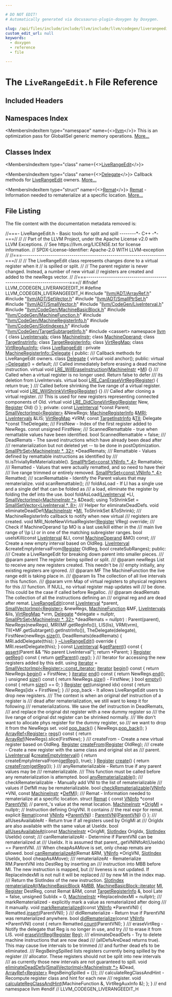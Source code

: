 ```yaml
---

# DO NOT EDIT!
# Automatically generated via docusaurus-plugin-doxygen by Doxygen.

slug: /api/files/include/include/llvm/include/llvm/codegen/liverangeedit-h
custom_edit_url: null
keywords:
  - doxygen
  - reference
  - file

---
```





# The `LiveRangeEdit.h` File Reference

<DoxygenPage pluginConfig={pluginConfig}>



## Included Headers

<IncludesList>
<IncludesListItem
  filePath="llvm/ADT/ArrayRef.h"
  permalink="/docs/api/files/include/include/llvm/include/llvm/adt/arrayref-h"
  isLocal="true" />
<IncludesListItem
  filePath="llvm/ADT/SetVector.h"
  permalink="/docs/api/files/include/include/llvm/include/llvm/adt/setvector-h"
  isLocal="true" />
<IncludesListItem
  filePath="llvm/ADT/SmallPtrSet.h"
  permalink="/docs/api/files/include/include/llvm/include/llvm/adt/smallptrset-h"
  isLocal="true" />
<IncludesListItem
  filePath="llvm/ADT/SmallVector.h"
  permalink="/docs/api/files/include/include/llvm/include/llvm/adt/smallvector-h"
  isLocal="true" />
<IncludesListItem
  filePath="llvm/CodeGen/LiveInterval.h"
  permalink="/docs/api/files/include/include/llvm/include/llvm/codegen/liveinterval-h"
  isLocal="true" />
<IncludesListItem
  filePath="llvm/CodeGen/MachineBasicBlock.h"
  permalink="/docs/api/files/include/include/llvm/include/llvm/codegen/machinebasicblock-h"
  isLocal="true" />
<IncludesListItem
  filePath="llvm/CodeGen/MachineFunction.h"
  permalink="/docs/api/files/include/include/llvm/include/llvm/codegen/machinefunction-h"
  isLocal="true" />
<IncludesListItem
  filePath="llvm/CodeGen/MachineRegisterInfo.h"
  permalink="/docs/api/files/include/include/llvm/include/llvm/codegen/machineregisterinfo-h"
  isLocal="true" />
<IncludesListItem
  filePath="llvm/CodeGen/SlotIndexes.h"
  permalink="/docs/api/files/include/include/llvm/include/llvm/codegen/slotindexes-h"
  isLocal="true" />
<IncludesListItem
  filePath="llvm/CodeGen/TargetSubtargetInfo.h"
  permalink="/docs/api/files/include/include/llvm/include/llvm/codegen/targetsubtargetinfo-h"
  isLocal="true" />
<IncludesListItem
  filePath="cassert"
  permalink=""
  isLocal="false" />
</IncludesList>

## Namespaces Index

<MembersIndex>

<MembersIndexItem
  type="namespace"
  name={<><a href="/docs/api/namespaces/llvm">llvm</a></>}>
This is an optimization pass for GlobalISel generic memory operations. <a href="/docs/api/namespaces/llvm/#details">More...</a>
</MembersIndexItem>

</MembersIndex>

## Classes Index

<MembersIndex>

<MembersIndexItem
  type="class"
  name={<><a href="/docs/api/classes/llvm/liverangeedit">LiveRangeEdit</a></>}>
</MembersIndexItem>

<MembersIndexItem
  type="class"
  name={<><a href="/docs/api/classes/llvm/liverangeedit/delegate">Delegate</a></>}>
Callback methods for <a href="/docs/api/classes/llvm/liverangeedit">LiveRangeEdit</a> owners. <a href="/docs/api/classes/llvm/liverangeedit/delegate/#details">More...</a>
</MembersIndexItem>

<MembersIndexItem
  type="struct"
  name={<><a href="/docs/api/structs/llvm/liverangeedit/remat">Remat</a></>}>
<a href="/docs/api/structs/llvm/liverangeedit/remat">Remat</a> - Information needed to rematerialize at a specific location. <a href="/docs/api/structs/llvm/liverangeedit/remat/#details">More...</a>
</MembersIndexItem>

</MembersIndex>


## File Listing

The file content with the documentation metadata removed is:

<ProgramListing>

<Link id="l00001" /><CodeLine lineNumber="1"><span class="doxyHighlightComment">//===- LiveRangeEdit.h - Basic tools for split and spill --------&#42;- C++ -&#42;-===//</span></CodeLine>
<Link id="l00002" /><CodeLine lineNumber="2"><span class="doxyHighlightComment">//</span></CodeLine>
<Link id="l00003" /><CodeLine lineNumber="3"><span class="doxyHighlightComment">// Part of the LLVM Project, under the Apache License v2.0 with LLVM Exceptions.</span></CodeLine>
<Link id="l00004" /><CodeLine lineNumber="4"><span class="doxyHighlightComment">// See https://llvm.org/LICENSE.txt for license information.</span></CodeLine>
<Link id="l00005" /><CodeLine lineNumber="5"><span class="doxyHighlightComment">// SPDX-License-Identifier: Apache-2.0 WITH LLVM-exception</span></CodeLine>
<Link id="l00006" /><CodeLine lineNumber="6"><span class="doxyHighlightComment">//</span></CodeLine>
<Link id="l00007" /><CodeLine lineNumber="7"><span class="doxyHighlightComment">//===----------------------------------------------------------------------===//</span></CodeLine>
<Link id="l00008" /><CodeLine lineNumber="8"><span class="doxyHighlightComment">//</span></CodeLine>
<Link id="l00009" /><CodeLine lineNumber="9"><span class="doxyHighlightComment">// The LiveRangeEdit class represents changes done to a virtual register when it</span></CodeLine>
<Link id="l00010" /><CodeLine lineNumber="10"><span class="doxyHighlightComment">// is spilled or split.</span></CodeLine>
<Link id="l00011" /><CodeLine lineNumber="11"><span class="doxyHighlightComment">//</span></CodeLine>
<Link id="l00012" /><CodeLine lineNumber="12"><span class="doxyHighlightComment">// The parent register is never changed. Instead, a number of new virtual</span></CodeLine>
<Link id="l00013" /><CodeLine lineNumber="13"><span class="doxyHighlightComment">// registers are created and added to the newRegs vector.</span></CodeLine>
<Link id="l00014" /><CodeLine lineNumber="14"><span class="doxyHighlightComment">//</span></CodeLine>
<Link id="l00015" /><CodeLine lineNumber="15"><span class="doxyHighlightComment">//===----------------------------------------------------------------------===//</span></CodeLine>
<Link id="l00016" /><CodeLine lineNumber="16"></CodeLine>
<Link id="l00017" /><CodeLine lineNumber="17"><span class="doxyHighlightPreprocessor">#ifndef LLVM&#95;CODEGEN&#95;LIVERANGEEDIT&#95;H</span></CodeLine>
<Link id="l00018" /><CodeLine lineNumber="18"><span class="doxyHighlightPreprocessor">#define LLVM&#95;CODEGEN&#95;LIVERANGEEDIT&#95;H</span></CodeLine>
<Link id="l00019" /><CodeLine lineNumber="19"></CodeLine>
<Link id="l00020" /><CodeLine lineNumber="20"><span class="doxyHighlightPreprocessor">#include &quot;<a href="/docs/api/files/include/include/llvm/include/llvm/adt/arrayref-h">llvm/ADT/ArrayRef.h</a>&quot;</span></CodeLine>
<Link id="l00021" /><CodeLine lineNumber="21"><span class="doxyHighlightPreprocessor">#include &quot;<a href="/docs/api/files/include/include/llvm/include/llvm/adt/setvector-h">llvm/ADT/SetVector.h</a>&quot;</span></CodeLine>
<Link id="l00022" /><CodeLine lineNumber="22"><span class="doxyHighlightPreprocessor">#include &quot;<a href="/docs/api/files/include/include/llvm/include/llvm/adt/smallptrset-h">llvm/ADT/SmallPtrSet.h</a>&quot;</span></CodeLine>
<Link id="l00023" /><CodeLine lineNumber="23"><span class="doxyHighlightPreprocessor">#include &quot;<a href="/docs/api/files/include/include/llvm/include/llvm/adt/smallvector-h">llvm/ADT/SmallVector.h</a>&quot;</span></CodeLine>
<Link id="l00024" /><CodeLine lineNumber="24"><span class="doxyHighlightPreprocessor">#include &quot;<a href="/docs/api/files/include/include/llvm/include/llvm/codegen/liveinterval-h">llvm/CodeGen/LiveInterval.h</a>&quot;</span></CodeLine>
<Link id="l00025" /><CodeLine lineNumber="25"><span class="doxyHighlightPreprocessor">#include &quot;<a href="/docs/api/files/include/include/llvm/include/llvm/codegen/machinebasicblock-h">llvm/CodeGen/MachineBasicBlock.h</a>&quot;</span></CodeLine>
<Link id="l00026" /><CodeLine lineNumber="26"><span class="doxyHighlightPreprocessor">#include &quot;<a href="/docs/api/files/include/include/llvm/include/llvm/codegen/machinefunction-h">llvm/CodeGen/MachineFunction.h</a>&quot;</span></CodeLine>
<Link id="l00027" /><CodeLine lineNumber="27"><span class="doxyHighlightPreprocessor">#include &quot;<a href="/docs/api/files/include/include/llvm/include/llvm/codegen/machineregisterinfo-h">llvm/CodeGen/MachineRegisterInfo.h</a>&quot;</span></CodeLine>
<Link id="l00028" /><CodeLine lineNumber="28"><span class="doxyHighlightPreprocessor">#include &quot;<a href="/docs/api/files/include/include/llvm/include/llvm/codegen/slotindexes-h">llvm/CodeGen/SlotIndexes.h</a>&quot;</span></CodeLine>
<Link id="l00029" /><CodeLine lineNumber="29"><span class="doxyHighlightPreprocessor">#include &quot;<a href="/docs/api/files/include/include/llvm/include/llvm/codegen/targetsubtargetinfo-h">llvm/CodeGen/TargetSubtargetInfo.h</a>&quot;</span></CodeLine>
<Link id="l00030" /><CodeLine lineNumber="30"><span class="doxyHighlightPreprocessor">#include &lt;cassert&gt;</span></CodeLine>
<Link id="l00031" /><CodeLine lineNumber="31"></CodeLine>
<Link id="l00032" /><CodeLine lineNumber="32"><span class="doxyHighlightKeyword">namespace </span><span class="doxyHighlight"><a href="/docs/api/namespaces/llvm">llvm</a> &#123;</span></CodeLine>
<Link id="l00033" /><CodeLine lineNumber="33"></CodeLine>
<Link id="l00034" /><CodeLine lineNumber="34"><span class="doxyHighlightKeyword">class </span><span class="doxyHighlight"><a href="/docs/api/classes/llvm/liveintervals">LiveIntervals</a>;</span></CodeLine>
<Link id="l00035" /><CodeLine lineNumber="35"><span class="doxyHighlightKeyword">class </span><span class="doxyHighlight"><a href="/docs/api/classes/llvm/machineinstr">MachineInstr</a>;</span></CodeLine>
<Link id="l00036" /><CodeLine lineNumber="36"><span class="doxyHighlightKeyword">class </span><span class="doxyHighlight"><a href="/docs/api/classes/llvm/machineoperand">MachineOperand</a>;</span></CodeLine>
<Link id="l00037" /><CodeLine lineNumber="37"><span class="doxyHighlightKeyword">class </span><span class="doxyHighlight"><a href="/docs/api/classes/llvm/targetinstrinfo">TargetInstrInfo</a>;</span></CodeLine>
<Link id="l00038" /><CodeLine lineNumber="38"><span class="doxyHighlightKeyword">class </span><span class="doxyHighlight"><a href="/docs/api/classes/llvm/targetregisterinfo">TargetRegisterInfo</a>;</span></CodeLine>
<Link id="l00039" /><CodeLine lineNumber="39"><span class="doxyHighlightKeyword">class </span><span class="doxyHighlight"><a href="/docs/api/classes/llvm/virtregmap">VirtRegMap</a>;</span></CodeLine>
<Link id="l00040" /><CodeLine lineNumber="40"><span class="doxyHighlightKeyword">class </span><span class="doxyHighlight"><a href="/docs/api/classes/llvm/virtregauxinfo">VirtRegAuxInfo</a>;</span></CodeLine>
<Link id="l00041" /><CodeLine lineNumber="41"></CodeLine>
<Link id="l00042" /><CodeLine lineNumber="42" lineLink="/docs/api/classes/llvm/liverangeedit"><span class="doxyHighlightKeyword">class </span><span class="doxyHighlight"><a href="/docs/api/classes/llvm/liverangeedit/#a704fd862d35d9131d49d21eb04bea6a2">LiveRangeEdit</a> : </span><span class="doxyHighlightKeyword">private</span><span class="doxyHighlight"> <a href="/docs/api/classes/llvm/machineregisterinfo/delegate">MachineRegisterInfo::Delegate</a> &#123;</span></CodeLine>
<Link id="l00043" /><CodeLine lineNumber="43"><span class="doxyHighlightKeyword">public</span><span class="doxyHighlight">:</span></CodeLine>
<Link id="l00044" /><CodeLine lineNumber="44"><span class="doxyHighlightComment">  /// Callback methods for LiveRangeEdit owners.</span></CodeLine>
<Link id="l00045" /><CodeLine lineNumber="45" lineLink="/docs/api/classes/llvm/liverangeedit/delegate"><span class="doxyHighlight">  </span><span class="doxyHighlightKeyword">class </span><span class="doxyHighlight"><a href="/docs/api/classes/llvm/liverangeedit/delegate">Delegate</a> &#123;</span></CodeLine>
<Link id="l00046" /><CodeLine lineNumber="46"><span class="doxyHighlight">    </span><span class="doxyHighlightKeyword">virtual</span><span class="doxyHighlight"> </span><span class="doxyHighlightKeywordType">void</span><span class="doxyHighlight"> anchor();</span></CodeLine>
<Link id="l00047" /><CodeLine lineNumber="47"></CodeLine>
<Link id="l00048" /><CodeLine lineNumber="48"><span class="doxyHighlight">  </span><span class="doxyHighlightKeyword">public</span><span class="doxyHighlight">:</span></CodeLine>
<Link id="l00049" /><CodeLine lineNumber="49" lineLink="/docs/api/classes/llvm/liverangeedit/delegate/#a4cec03a05f891f1b14aa7141c5f9b60e"><span class="doxyHighlight">    </span><span class="doxyHighlightKeyword">virtual</span><span class="doxyHighlight"> <a href="/docs/api/classes/llvm/liverangeedit/delegate/#a4cec03a05f891f1b14aa7141c5f9b60e">~Delegate</a>() = </span><span class="doxyHighlightKeywordFlow">default</span><span class="doxyHighlight">;</span></CodeLine>
<Link id="l00050" /><CodeLine lineNumber="50"></CodeLine>
<Link id="l00051" /><CodeLine lineNumber="51"><span class="doxyHighlightComment">    /// Called immediately before erasing a dead machine instruction.</span></CodeLine>
<Link id="l00052" /><CodeLine lineNumber="52" lineLink="/docs/api/classes/llvm/liverangeedit/delegate/#a96b115435073090e6061b5206a5b4ebc"><span class="doxyHighlight">    </span><span class="doxyHighlightKeyword">virtual</span><span class="doxyHighlight"> </span><span class="doxyHighlightKeywordType">void</span><span class="doxyHighlight"> <a href="/docs/api/classes/llvm/liverangeedit/delegate/#a96b115435073090e6061b5206a5b4ebc">LRE&#95;WillEraseInstruction</a>(<a href="/docs/api/classes/llvm/machineinstr">MachineInstr</a> &#42;<a href="/docs/api/files/lib/lib/codegen/lib/codegen/globalisel/irtranslator-cpp/#abe44dfdea65b4f7e11e0a608ab708b76">MI</a>) &#123;&#125;</span></CodeLine>
<Link id="l00053" /><CodeLine lineNumber="53"></CodeLine>
<Link id="l00054" /><CodeLine lineNumber="54"><span class="doxyHighlightComment">    /// Called when a virtual register is no longer used. Return false to defer</span></CodeLine>
<Link id="l00055" /><CodeLine lineNumber="55"><span class="doxyHighlightComment">    /// its deletion from LiveIntervals.</span></CodeLine>
<Link id="l00056" /><CodeLine lineNumber="56" lineLink="/docs/api/classes/llvm/liverangeedit/delegate/#a78e7dcc5c29cf8bec4d12f228e00ff1f"><span class="doxyHighlight">    </span><span class="doxyHighlightKeyword">virtual</span><span class="doxyHighlight"> </span><span class="doxyHighlightKeywordType">bool</span><span class="doxyHighlight"> <a href="/docs/api/classes/llvm/liverangeedit/delegate/#a78e7dcc5c29cf8bec4d12f228e00ff1f">LRE&#95;CanEraseVirtReg</a>(<a href="/docs/api/classes/llvm/register">Register</a>) &#123; </span><span class="doxyHighlightKeywordFlow">return</span><span class="doxyHighlight"> </span><span class="doxyHighlightKeyword">true</span><span class="doxyHighlight">; &#125;</span></CodeLine>
<Link id="l00057" /><CodeLine lineNumber="57"></CodeLine>
<Link id="l00058" /><CodeLine lineNumber="58"><span class="doxyHighlightComment">    /// Called before shrinking the live range of a virtual register.</span></CodeLine>
<Link id="l00059" /><CodeLine lineNumber="59" lineLink="/docs/api/classes/llvm/liverangeedit/delegate/#aae7806338d1983f5c2b72b004f3e9dec"><span class="doxyHighlight">    </span><span class="doxyHighlightKeyword">virtual</span><span class="doxyHighlight"> </span><span class="doxyHighlightKeywordType">void</span><span class="doxyHighlight"> <a href="/docs/api/classes/llvm/liverangeedit/delegate/#aae7806338d1983f5c2b72b004f3e9dec">LRE&#95;WillShrinkVirtReg</a>(<a href="/docs/api/classes/llvm/register">Register</a>) &#123;&#125;</span></CodeLine>
<Link id="l00060" /><CodeLine lineNumber="60"></CodeLine>
<Link id="l00061" /><CodeLine lineNumber="61"><span class="doxyHighlightComment">    /// Called after cloning a virtual register.</span></CodeLine>
<Link id="l00062" /><CodeLine lineNumber="62"><span class="doxyHighlightComment">    /// This is used for new registers representing connected components of Old.</span></CodeLine>
<Link id="l00063" /><CodeLine lineNumber="63" lineLink="/docs/api/classes/llvm/liverangeedit/delegate/#abf46651503f6acdf049bde94d75f19e9"><span class="doxyHighlight">    </span><span class="doxyHighlightKeyword">virtual</span><span class="doxyHighlight"> </span><span class="doxyHighlightKeywordType">void</span><span class="doxyHighlight"> <a href="/docs/api/classes/llvm/liverangeedit/delegate/#abf46651503f6acdf049bde94d75f19e9">LRE&#95;DidCloneVirtReg</a>(<a href="/docs/api/classes/llvm/register">Register</a> New, <a href="/docs/api/classes/llvm/register">Register</a> Old) &#123;&#125;</span></CodeLine>
<Link id="l00064" /><CodeLine lineNumber="64"><span class="doxyHighlight">  &#125;;</span></CodeLine>
<Link id="l00065" /><CodeLine lineNumber="65"></CodeLine>
<Link id="l00066" /><CodeLine lineNumber="66"><span class="doxyHighlightKeyword">private</span><span class="doxyHighlight">:</span></CodeLine>
<Link id="l00067" /><CodeLine lineNumber="67"><span class="doxyHighlight">  </span><span class="doxyHighlightKeyword">const</span><span class="doxyHighlight"> <a href="/docs/api/classes/llvm/liveinterval">LiveInterval</a> &#42;</span><span class="doxyHighlightKeyword">const</span><span class="doxyHighlight"> Parent;</span></CodeLine>
<Link id="l00068" /><CodeLine lineNumber="68"><span class="doxyHighlight">  <a href="/docs/api/classes/llvm/smallvectorimpl">SmallVectorImpl&lt;Register&gt;</a> &amp;NewRegs;</span></CodeLine>
<Link id="l00069" /><CodeLine lineNumber="69"><span class="doxyHighlight">  <a href="/docs/api/classes/llvm/machineregisterinfo">MachineRegisterInfo</a> &amp;<a href="/docs/api/files/lib/lib/target/lib/target/aarch64/aarch64advsimdscalarpass-cpp/#aacd2ab195054a3e6a74bfbb9d5d571c8">MRI</a>;</span></CodeLine>
<Link id="l00070" /><CodeLine lineNumber="70"><span class="doxyHighlight">  <a href="/docs/api/classes/llvm/liveintervals">LiveIntervals</a> &amp;LIS;</span></CodeLine>
<Link id="l00071" /><CodeLine lineNumber="71"><span class="doxyHighlight">  <a href="/docs/api/classes/llvm/virtregmap">VirtRegMap</a> &#42;VRM;</span></CodeLine>
<Link id="l00072" /><CodeLine lineNumber="72"><span class="doxyHighlight">  </span><span class="doxyHighlightKeyword">const</span><span class="doxyHighlight"> <a href="/docs/api/classes/llvm/targetinstrinfo">TargetInstrInfo</a> &amp;<a href="/docs/api/files/lib/lib/target/lib/target/hexagon/hexagoncopytocombine-cpp/#a1d40004718218dbdf06b496766299101">TII</a>;</span></CodeLine>
<Link id="l00073" /><CodeLine lineNumber="73"><span class="doxyHighlight">  Delegate &#42;</span><span class="doxyHighlightKeyword">const</span><span class="doxyHighlight"> TheDelegate;</span></CodeLine>
<Link id="l00074" /><CodeLine lineNumber="74"></CodeLine>
<Link id="l00075" /><CodeLine lineNumber="75"><span class="doxyHighlightComment">  /// FirstNew - Index of the first register added to NewRegs.</span></CodeLine>
<Link id="l00076" /><CodeLine lineNumber="76"><span class="doxyHighlight">  </span><span class="doxyHighlightKeyword">const</span><span class="doxyHighlight"> </span><span class="doxyHighlightKeywordType">unsigned</span><span class="doxyHighlight"> FirstNew;</span></CodeLine>
<Link id="l00077" /><CodeLine lineNumber="77"></CodeLine>
<Link id="l00078" /><CodeLine lineNumber="78"><span class="doxyHighlightComment">  /// ScannedRemattable - true when remattable values have been identified.</span></CodeLine>
<Link id="l00079" /><CodeLine lineNumber="79"><span class="doxyHighlight">  </span><span class="doxyHighlightKeywordType">bool</span><span class="doxyHighlight"> ScannedRemattable = </span><span class="doxyHighlightKeyword">false</span><span class="doxyHighlight">;</span></CodeLine>
<Link id="l00080" /><CodeLine lineNumber="80"></CodeLine>
<Link id="l00081" /><CodeLine lineNumber="81"><span class="doxyHighlightComment">  /// DeadRemats - The saved instructions which have already been dead after</span></CodeLine>
<Link id="l00082" /><CodeLine lineNumber="82"><span class="doxyHighlightComment">  /// rematerialization but not deleted yet -- to be done in postOptimization.</span></CodeLine>
<Link id="l00083" /><CodeLine lineNumber="83"><span class="doxyHighlight">  <a href="/docs/api/classes/llvm/smallptrset">SmallPtrSet&lt;MachineInstr &#42;, 32&gt;</a> &#42;DeadRemats;</span></CodeLine>
<Link id="l00084" /><CodeLine lineNumber="84"></CodeLine>
<Link id="l00085" /><CodeLine lineNumber="85"><span class="doxyHighlightComment">  /// Remattable - Values defined by remattable instructions as identified by</span></CodeLine>
<Link id="l00086" /><CodeLine lineNumber="86"><span class="doxyHighlightComment">  /// tii.isTriviallyReMaterializable().</span></CodeLine>
<Link id="l00087" /><CodeLine lineNumber="87"><span class="doxyHighlight">  <a href="/docs/api/classes/llvm/smallptrset">SmallPtrSet&lt;const VNInfo &#42;, 4&gt;</a> Remattable;</span></CodeLine>
<Link id="l00088" /><CodeLine lineNumber="88"></CodeLine>
<Link id="l00089" /><CodeLine lineNumber="89"><span class="doxyHighlightComment">  /// Rematted - Values that were actually rematted, and so need to have their</span></CodeLine>
<Link id="l00090" /><CodeLine lineNumber="90"><span class="doxyHighlightComment">  /// live range trimmed or entirely removed.</span></CodeLine>
<Link id="l00091" /><CodeLine lineNumber="91"><span class="doxyHighlight">  <a href="/docs/api/classes/llvm/smallptrset">SmallPtrSet&lt;const VNInfo &#42;, 4&gt;</a> Rematted;</span></CodeLine>
<Link id="l00092" /><CodeLine lineNumber="92"></CodeLine>
<Link id="l00093" /><CodeLine lineNumber="93"><span class="doxyHighlightComment">  /// scanRemattable - Identify the Parent values that may rematerialize.</span></CodeLine>
<Link id="l00094" /><CodeLine lineNumber="94"><span class="doxyHighlight">  </span><span class="doxyHighlightKeywordType">void</span><span class="doxyHighlight"> scanRemattable();</span></CodeLine>
<Link id="l00095" /><CodeLine lineNumber="95"></CodeLine>
<Link id="l00096" /><CodeLine lineNumber="96"><span class="doxyHighlightComment">  /// foldAsLoad - If LI has a single use and a single def that can be folded as</span></CodeLine>
<Link id="l00097" /><CodeLine lineNumber="97"><span class="doxyHighlightComment">  /// a load, eliminate the register by folding the def into the use.</span></CodeLine>
<Link id="l00098" /><CodeLine lineNumber="98"><span class="doxyHighlight">  </span><span class="doxyHighlightKeywordType">bool</span><span class="doxyHighlight"> foldAsLoad(<a href="/docs/api/classes/llvm/liveinterval">LiveInterval</a> &#42;LI, <a href="/docs/api/classes/llvm/smallvectorimpl">SmallVectorImpl&lt;MachineInstr &#42;&gt;</a> &amp;Dead);</span></CodeLine>
<Link id="l00099" /><CodeLine lineNumber="99"></CodeLine>
<Link id="l00100" /><CodeLine lineNumber="100"><span class="doxyHighlight">  </span><span class="doxyHighlightKeyword">using </span><span class="doxyHighlight">ToShrinkSet = <a href="/docs/api/classes/llvm/smallsetvector">SmallSetVector&lt;LiveInterval &#42;, 8&gt;</a>;</span></CodeLine>
<Link id="l00101" /><CodeLine lineNumber="101"></CodeLine>
<Link id="l00102" /><CodeLine lineNumber="102"><span class="doxyHighlightComment">  /// Helper for eliminateDeadDefs.</span></CodeLine>
<Link id="l00103" /><CodeLine lineNumber="103"><span class="doxyHighlight">  </span><span class="doxyHighlightKeywordType">void</span><span class="doxyHighlight"> eliminateDeadDef(<a href="/docs/api/classes/llvm/machineinstr">MachineInstr</a> &#42;<a href="/docs/api/files/lib/lib/codegen/lib/codegen/globalisel/irtranslator-cpp/#abe44dfdea65b4f7e11e0a608ab708b76">MI</a>, ToShrinkSet &amp;ToShrink);</span></CodeLine>
<Link id="l00104" /><CodeLine lineNumber="104"></CodeLine>
<Link id="l00105" /><CodeLine lineNumber="105"><span class="doxyHighlightComment">  /// MachineRegisterInfo callback to notify when new virtual</span></CodeLine>
<Link id="l00106" /><CodeLine lineNumber="106"><span class="doxyHighlightComment">  /// registers are created.</span></CodeLine>
<Link id="l00107" /><CodeLine lineNumber="107"><span class="doxyHighlight">  </span><span class="doxyHighlightKeywordType">void</span><span class="doxyHighlight"> MRI&#95;NoteNewVirtualRegister(<a href="/docs/api/classes/llvm/register">Register</a> VReg) </span><span class="doxyHighlightKeyword">override</span><span class="doxyHighlight">;</span></CodeLine>
<Link id="l00108" /><CodeLine lineNumber="108"></CodeLine>
<Link id="l00109" /><CodeLine lineNumber="109"><span class="doxyHighlightComment">  /// Check if MachineOperand \\p MO is a last use/kill either in the</span></CodeLine>
<Link id="l00110" /><CodeLine lineNumber="110"><span class="doxyHighlightComment">  /// main live range of \\p LI or in one of the matching subregister ranges.</span></CodeLine>
<Link id="l00111" /><CodeLine lineNumber="111"><span class="doxyHighlight">  </span><span class="doxyHighlightKeywordType">bool</span><span class="doxyHighlight"> useIsKill(</span><span class="doxyHighlightKeyword">const</span><span class="doxyHighlight"> <a href="/docs/api/classes/llvm/liveinterval">LiveInterval</a> &amp;LI, </span><span class="doxyHighlightKeyword">const</span><span class="doxyHighlight"> <a href="/docs/api/classes/llvm/machineoperand">MachineOperand</a> &amp;MO) </span><span class="doxyHighlightKeyword">const</span><span class="doxyHighlight">;</span></CodeLine>
<Link id="l00112" /><CodeLine lineNumber="112"></CodeLine>
<Link id="l00113" /><CodeLine lineNumber="113"><span class="doxyHighlightComment">  /// Create a new empty interval based on OldReg.</span></CodeLine>
<Link id="l00114" /><CodeLine lineNumber="114"><span class="doxyHighlight">  <a href="/docs/api/classes/llvm/liveinterval">LiveInterval</a> &amp;createEmptyIntervalFrom(<a href="/docs/api/classes/llvm/register">Register</a> OldReg, </span><span class="doxyHighlightKeywordType">bool</span><span class="doxyHighlight"> createSubRanges);</span></CodeLine>
<Link id="l00115" /><CodeLine lineNumber="115"></CodeLine>
<Link id="l00116" /><CodeLine lineNumber="116"><span class="doxyHighlightKeyword">public</span><span class="doxyHighlight">:</span></CodeLine>
<Link id="l00117" /><CodeLine lineNumber="117"><span class="doxyHighlightComment">  /// Create a LiveRangeEdit for breaking down parent into smaller pieces.</span></CodeLine>
<Link id="l00118" /><CodeLine lineNumber="118"><span class="doxyHighlightComment">  /// @param parent The register being spilled or split.</span></CodeLine>
<Link id="l00119" /><CodeLine lineNumber="119"><span class="doxyHighlightComment">  /// @param newRegs List to receive any new registers created. This needn&#39;t be</span></CodeLine>
<Link id="l00120" /><CodeLine lineNumber="120"><span class="doxyHighlightComment">  ///                empty initially, any existing registers are ignored.</span></CodeLine>
<Link id="l00121" /><CodeLine lineNumber="121"><span class="doxyHighlightComment">  /// @param MF The MachineFunction the live range edit is taking place in.</span></CodeLine>
<Link id="l00122" /><CodeLine lineNumber="122"><span class="doxyHighlightComment">  /// @param lis The collection of all live intervals in this function.</span></CodeLine>
<Link id="l00123" /><CodeLine lineNumber="123"><span class="doxyHighlightComment">  /// @param vrm Map of virtual registers to physical registers for this</span></CodeLine>
<Link id="l00124" /><CodeLine lineNumber="124"><span class="doxyHighlightComment">  ///            function.  If NULL, no virtual register map updates will</span></CodeLine>
<Link id="l00125" /><CodeLine lineNumber="125"><span class="doxyHighlightComment">  ///            be done.  This could be the case if called before Regalloc.</span></CodeLine>
<Link id="l00126" /><CodeLine lineNumber="126"><span class="doxyHighlightComment">  /// @param deadRemats The collection of all the instructions defining an</span></CodeLine>
<Link id="l00127" /><CodeLine lineNumber="127"><span class="doxyHighlightComment">  ///                   original reg and are dead after remat.</span></CodeLine>
<Link id="l00128" /><CodeLine lineNumber="128" lineLink="/docs/api/classes/llvm/liverangeedit/#a704fd862d35d9131d49d21eb04bea6a2"><span class="doxyHighlight">  <a href="/docs/api/classes/llvm/liverangeedit/#a704fd862d35d9131d49d21eb04bea6a2">LiveRangeEdit</a>(</span><span class="doxyHighlightKeyword">const</span><span class="doxyHighlight"> <a href="/docs/api/classes/llvm/liveinterval">LiveInterval</a> &#42;parent, <a href="/docs/api/classes/llvm/smallvectorimpl">SmallVectorImpl&lt;Register&gt;</a> &amp;newRegs,</span></CodeLine>
<Link id="l00129" /><CodeLine lineNumber="129"><span class="doxyHighlight">                <a href="/docs/api/classes/llvm/machinefunction">MachineFunction</a> &amp;MF, <a href="/docs/api/classes/llvm/liveintervals">LiveIntervals</a> &amp;lis, <a href="/docs/api/classes/llvm/virtregmap">VirtRegMap</a> &#42;vrm,</span></CodeLine>
<Link id="l00130" /><CodeLine lineNumber="130"><span class="doxyHighlight">                <a href="/docs/api/classes/llvm/liverangeedit/delegate">Delegate</a> &#42;delegate = </span><span class="doxyHighlightKeyword">nullptr</span><span class="doxyHighlight">,</span></CodeLine>
<Link id="l00131" /><CodeLine lineNumber="131"><span class="doxyHighlight">                <a href="/docs/api/classes/llvm/smallptrset">SmallPtrSet&lt;MachineInstr &#42;, 32&gt;</a> &#42;deadRemats = </span><span class="doxyHighlightKeyword">nullptr</span><span class="doxyHighlight">)</span></CodeLine>
<Link id="l00132" /><CodeLine lineNumber="132"><span class="doxyHighlight">      : Parent(parent), NewRegs(newRegs), MRI(MF.getRegInfo()), LIS(lis),</span></CodeLine>
<Link id="l00133" /><CodeLine lineNumber="133"><span class="doxyHighlight">        VRM(vrm), TII(&#42;MF.getSubtarget().getInstrInfo()), TheDelegate(delegate),</span></CodeLine>
<Link id="l00134" /><CodeLine lineNumber="134"><span class="doxyHighlight">        FirstNew(newRegs.<a href="/docs/api/classes/llvm/liverangeedit/#a2e56ee2f27a7c83b385e3c879fe4ee90">size</a>()), DeadRemats(deadRemats) &#123;</span></CodeLine>
<Link id="l00135" /><CodeLine lineNumber="135"><span class="doxyHighlight">    MRI.addDelegate(</span><span class="doxyHighlightKeyword">this</span><span class="doxyHighlight">);</span></CodeLine>
<Link id="l00136" /><CodeLine lineNumber="136"><span class="doxyHighlight">  &#125;</span></CodeLine>
<Link id="l00137" /><CodeLine lineNumber="137"></CodeLine>
<Link id="l00138" /><CodeLine lineNumber="138" lineLink="/docs/api/classes/llvm/liverangeedit/#a2a14d737ebff3ca62e3832159042715a"><span class="doxyHighlight">  <a href="/docs/api/classes/llvm/liverangeedit/#a2a14d737ebff3ca62e3832159042715a">~LiveRangeEdit</a>()</span><span class="doxyHighlightKeyword"> override </span><span class="doxyHighlight">&#123; MRI.resetDelegate(</span><span class="doxyHighlightKeyword">this</span><span class="doxyHighlight">); &#125;</span></CodeLine>
<Link id="l00139" /><CodeLine lineNumber="139"></CodeLine>
<Link id="l00140" /><CodeLine lineNumber="140" lineLink="/docs/api/classes/llvm/liverangeedit/#a989ed5e9a7610a873a79ea663f83b814"><span class="doxyHighlight">  </span><span class="doxyHighlightKeyword">const</span><span class="doxyHighlight"> <a href="/docs/api/classes/llvm/liveinterval">LiveInterval</a> &amp;<a href="/docs/api/classes/llvm/liverangeedit/#a989ed5e9a7610a873a79ea663f83b814">getParent</a>()</span><span class="doxyHighlightKeyword"> const </span><span class="doxyHighlight">&#123;</span></CodeLine>
<Link id="l00141" /><CodeLine lineNumber="141"><span class="doxyHighlight">    <a href="/docs/api/files/lib/lib/target/lib/target/amdgpu/silowercontrolflow-cpp/#a4868c5d81c5ccc98c47aeab6244346a0">assert</a>(Parent &amp;&amp; </span><span class="doxyHighlightStringLiteral">&quot;No parent LiveInterval&quot;</span><span class="doxyHighlight">);</span></CodeLine>
<Link id="l00142" /><CodeLine lineNumber="142"><span class="doxyHighlight">    </span><span class="doxyHighlightKeywordFlow">return</span><span class="doxyHighlight"> &#42;Parent;</span></CodeLine>
<Link id="l00143" /><CodeLine lineNumber="143"><span class="doxyHighlight">  &#125;</span></CodeLine>
<Link id="l00144" /><CodeLine lineNumber="144"></CodeLine>
<Link id="l00145" /><CodeLine lineNumber="145" lineLink="/docs/api/classes/llvm/liverangeedit/#ac2d157d94da9ea6da55d19a1fa8d9247"><span class="doxyHighlight">  <a href="/docs/api/classes/llvm/register">Register</a> <a href="/docs/api/classes/llvm/liverangeedit/#ac2d157d94da9ea6da55d19a1fa8d9247">getReg</a>()</span><span class="doxyHighlightKeyword"> const </span><span class="doxyHighlight">&#123; </span><span class="doxyHighlightKeywordFlow">return</span><span class="doxyHighlight"> <a href="/docs/api/classes/llvm/liverangeedit/#a989ed5e9a7610a873a79ea663f83b814">getParent</a>().<a href="/docs/api/classes/llvm/liveinterval/#a14d46e70db7e417c8ed5bc66fb295185">reg</a>(); &#125;</span></CodeLine>
<Link id="l00146" /><CodeLine lineNumber="146"></CodeLine>
<Link id="l00147" /><CodeLine lineNumber="147"><span class="doxyHighlightComment">  /// Iterator for accessing the new registers added by this edit.</span></CodeLine>
<Link id="l00148" /><CodeLine lineNumber="148" lineLink="/docs/api/classes/llvm/liverangeedit/#a92a61884e0ee025f349013096bbaf969"><span class="doxyHighlight">  </span><span class="doxyHighlightKeyword">using </span><span class="doxyHighlight"><a href="/docs/api/classes/llvm/liverangeedit/#a92a61884e0ee025f349013096bbaf969">iterator</a> = <a href="/docs/api/classes/llvm/smallvectorimpl/#a641b0782e0cc309372855bfc19fdfd97">SmallVectorImpl&lt;Register&gt;::const&#95;iterator</a>;</span></CodeLine>
<Link id="l00149" /><CodeLine lineNumber="149" lineLink="/docs/api/classes/llvm/liverangeedit/#ab26bf8b8e73249be10568c470c320d0f"><span class="doxyHighlight">  <a href="/docs/api/classes/llvm/liverangeedit/#a92a61884e0ee025f349013096bbaf969">iterator</a> <a href="/docs/api/classes/llvm/liverangeedit/#ab26bf8b8e73249be10568c470c320d0f">begin</a>()</span><span class="doxyHighlightKeyword"> const </span><span class="doxyHighlight">&#123; </span><span class="doxyHighlightKeywordFlow">return</span><span class="doxyHighlight"> NewRegs.<a href="/docs/api/classes/llvm/smallvectortemplatecommon/#a8a045d250952c0867382a9840ee18fdf">begin</a>() + FirstNew; &#125;</span></CodeLine>
<Link id="l00150" /><CodeLine lineNumber="150" lineLink="/docs/api/classes/llvm/liverangeedit/#ab0a080c77cf5c8c9d4bc738289d9d34b"><span class="doxyHighlight">  <a href="/docs/api/classes/llvm/liverangeedit/#a92a61884e0ee025f349013096bbaf969">iterator</a> <a href="/docs/api/classes/llvm/liverangeedit/#ab0a080c77cf5c8c9d4bc738289d9d34b">end</a>()</span><span class="doxyHighlightKeyword"> const </span><span class="doxyHighlight">&#123; </span><span class="doxyHighlightKeywordFlow">return</span><span class="doxyHighlight"> NewRegs.<a href="/docs/api/classes/llvm/smallvectortemplatecommon/#a075e34e98605d0e7c289763a104869ac">end</a>(); &#125;</span></CodeLine>
<Link id="l00151" /><CodeLine lineNumber="151" lineLink="/docs/api/classes/llvm/liverangeedit/#a2e56ee2f27a7c83b385e3c879fe4ee90"><span class="doxyHighlight">  </span><span class="doxyHighlightKeywordType">unsigned</span><span class="doxyHighlight"> <a href="/docs/api/classes/llvm/liverangeedit/#a2e56ee2f27a7c83b385e3c879fe4ee90">size</a>()</span><span class="doxyHighlightKeyword"> const </span><span class="doxyHighlight">&#123; </span><span class="doxyHighlightKeywordFlow">return</span><span class="doxyHighlight"> NewRegs.<a href="/docs/api/classes/llvm/smallvectortemplatecommon/#a1c479a8c434377c2b8cb056bdfdfc201">size</a>() - FirstNew; &#125;</span></CodeLine>
<Link id="l00152" /><CodeLine lineNumber="152" lineLink="/docs/api/classes/llvm/liverangeedit/#a1de6c78789e3f41a5721e581ec3e981b"><span class="doxyHighlight">  </span><span class="doxyHighlightKeywordType">bool</span><span class="doxyHighlight"> <a href="/docs/api/classes/llvm/liverangeedit/#a1de6c78789e3f41a5721e581ec3e981b">empty</a>()</span><span class="doxyHighlightKeyword"> const </span><span class="doxyHighlight">&#123; </span><span class="doxyHighlightKeywordFlow">return</span><span class="doxyHighlight"> <a href="/docs/api/classes/llvm/liverangeedit/#a2e56ee2f27a7c83b385e3c879fe4ee90">size</a>() == 0; &#125;</span></CodeLine>
<Link id="l00153" /><CodeLine lineNumber="153" lineLink="/docs/api/classes/llvm/liverangeedit/#a3456a41d2c4561bb42f944f3d22a9d2b"><span class="doxyHighlight">  <a href="/docs/api/classes/llvm/register">Register</a> <a href="/docs/api/classes/llvm/liverangeedit/#a3456a41d2c4561bb42f944f3d22a9d2b">get</a>(</span><span class="doxyHighlightKeywordType">unsigned</span><span class="doxyHighlight"> idx)</span><span class="doxyHighlightKeyword"> const </span><span class="doxyHighlight">&#123; </span><span class="doxyHighlightKeywordFlow">return</span><span class="doxyHighlight"> NewRegs&#91;idx + FirstNew&#93;; &#125;</span></CodeLine>
<Link id="l00154" /><CodeLine lineNumber="154"></CodeLine>
<Link id="l00155" /><CodeLine lineNumber="155"><span class="doxyHighlightComment">  /// pop&#95;back - It allows LiveRangeEdit users to drop new registers.</span></CodeLine>
<Link id="l00156" /><CodeLine lineNumber="156"><span class="doxyHighlightComment">  /// The context is when an original def instruction of a register is</span></CodeLine>
<Link id="l00157" /><CodeLine lineNumber="157"><span class="doxyHighlightComment">  /// dead after rematerialization, we still want to keep it for following</span></CodeLine>
<Link id="l00158" /><CodeLine lineNumber="158"><span class="doxyHighlightComment">  /// rematerializations. We save the def instruction in DeadRemats,</span></CodeLine>
<Link id="l00159" /><CodeLine lineNumber="159"><span class="doxyHighlightComment">  /// and replace the original dst register with a new dummy register so</span></CodeLine>
<Link id="l00160" /><CodeLine lineNumber="160"><span class="doxyHighlightComment">  /// the live range of original dst register can be shrinked normally.</span></CodeLine>
<Link id="l00161" /><CodeLine lineNumber="161"><span class="doxyHighlightComment">  /// We don&#39;t want to allocate phys register for the dummy register, so</span></CodeLine>
<Link id="l00162" /><CodeLine lineNumber="162"><span class="doxyHighlightComment">  /// we want to drop it from the NewRegs set.</span></CodeLine>
<Link id="l00163" /><CodeLine lineNumber="163" lineLink="/docs/api/classes/llvm/liverangeedit/#ae900d06706a552fb8fa8c34a47d294f7"><span class="doxyHighlight">  </span><span class="doxyHighlightKeywordType">void</span><span class="doxyHighlight"> <a href="/docs/api/classes/llvm/liverangeedit/#ae900d06706a552fb8fa8c34a47d294f7">pop&#95;back</a>() &#123; NewRegs.<a href="/docs/api/classes/llvm/smallvectortemplatebase/#ad97688dfe9cd802e2a0691cbe620218a">pop&#95;back</a>(); &#125;</span></CodeLine>
<Link id="l00164" /><CodeLine lineNumber="164"></CodeLine>
<Link id="l00165" /><CodeLine lineNumber="165" lineLink="/docs/api/classes/llvm/liverangeedit/#aa2c5b3a9e319c21b55d9de1c3791eea2"><span class="doxyHighlight">  <a href="/docs/api/classes/llvm/arrayref">ArrayRef&lt;Register&gt;</a> <a href="/docs/api/classes/llvm/liverangeedit/#aa2c5b3a9e319c21b55d9de1c3791eea2">regs</a>()</span><span class="doxyHighlightKeyword"> const </span><span class="doxyHighlight">&#123; </span><span class="doxyHighlightKeywordFlow">return</span><span class="doxyHighlight"> <a href="/docs/api/namespaces/llvm/#ab9c6b351507d3c0730f4290919d43a12">ArrayRef</a>(NewRegs).slice(FirstNew); &#125;</span></CodeLine>
<Link id="l00166" /><CodeLine lineNumber="166"></CodeLine>
<Link id="l00167" /><CodeLine lineNumber="167"><span class="doxyHighlightComment">  /// createFrom - Create a new virtual register based on OldReg.</span></CodeLine>
<Link id="l00168" /><CodeLine lineNumber="168"><span class="doxyHighlight">  <a href="/docs/api/classes/llvm/register">Register</a> <a href="/docs/api/classes/llvm/liverangeedit/#a5e01dee66b5c7b7118a17b987a8446bd">createFrom</a>(<a href="/docs/api/classes/llvm/register">Register</a> OldReg);</span></CodeLine>
<Link id="l00169" /><CodeLine lineNumber="169"></CodeLine>
<Link id="l00170" /><CodeLine lineNumber="170"><span class="doxyHighlightComment">  /// create - Create a new register with the same class and original slot as</span></CodeLine>
<Link id="l00171" /><CodeLine lineNumber="171"><span class="doxyHighlightComment">  /// parent.</span></CodeLine>
<Link id="l00172" /><CodeLine lineNumber="172" lineLink="/docs/api/classes/llvm/liverangeedit/#a69f3c35c09c2783a6ddba17ccecd8c59"><span class="doxyHighlight">  <a href="/docs/api/classes/llvm/liveinterval">LiveInterval</a> &amp;<a href="/docs/api/classes/llvm/liverangeedit/#a69f3c35c09c2783a6ddba17ccecd8c59">createEmptyInterval</a>() &#123;</span></CodeLine>
<Link id="l00173" /><CodeLine lineNumber="173"><span class="doxyHighlight">    </span><span class="doxyHighlightKeywordFlow">return</span><span class="doxyHighlight"> createEmptyIntervalFrom(<a href="/docs/api/classes/llvm/liverangeedit/#ac2d157d94da9ea6da55d19a1fa8d9247">getReg</a>(), </span><span class="doxyHighlightKeyword">true</span><span class="doxyHighlight">);</span></CodeLine>
<Link id="l00174" /><CodeLine lineNumber="174"><span class="doxyHighlight">  &#125;</span></CodeLine>
<Link id="l00175" /><CodeLine lineNumber="175"></CodeLine>
<Link id="l00176" /><CodeLine lineNumber="176" lineLink="/docs/api/classes/llvm/liverangeedit/#a09642c7465db9ebf2e384ba9ada8b3a3"><span class="doxyHighlight">  <a href="/docs/api/classes/llvm/register">Register</a> <a href="/docs/api/classes/llvm/liverangeedit/#a09642c7465db9ebf2e384ba9ada8b3a3">create</a>() &#123; </span><span class="doxyHighlightKeywordFlow">return</span><span class="doxyHighlight"> <a href="/docs/api/classes/llvm/liverangeedit/#a5e01dee66b5c7b7118a17b987a8446bd">createFrom</a>(<a href="/docs/api/classes/llvm/liverangeedit/#ac2d157d94da9ea6da55d19a1fa8d9247">getReg</a>()); &#125;</span></CodeLine>
<Link id="l00177" /><CodeLine lineNumber="177"></CodeLine>
<Link id="l00178" /><CodeLine lineNumber="178"><span class="doxyHighlightComment">  /// anyRematerializable - Return true if any parent values may be</span></CodeLine>
<Link id="l00179" /><CodeLine lineNumber="179"><span class="doxyHighlightComment">  /// rematerializable.</span></CodeLine>
<Link id="l00180" /><CodeLine lineNumber="180"><span class="doxyHighlightComment">  /// This function must be called before any rematerialization is attempted.</span></CodeLine>
<Link id="l00181" /><CodeLine lineNumber="181"><span class="doxyHighlight">  </span><span class="doxyHighlightKeywordType">bool</span><span class="doxyHighlight"> <a href="/docs/api/classes/llvm/liverangeedit/#aff06b5e0f98141b098d89db4e93f472b">anyRematerializable</a>();</span></CodeLine>
<Link id="l00182" /><CodeLine lineNumber="182"></CodeLine>
<Link id="l00183" /><CodeLine lineNumber="183"><span class="doxyHighlightComment">  /// checkRematerializable - Manually add VNI to the list of rematerializable</span></CodeLine>
<Link id="l00184" /><CodeLine lineNumber="184"><span class="doxyHighlightComment">  /// values if DefMI may be rematerializable.</span></CodeLine>
<Link id="l00185" /><CodeLine lineNumber="185"><span class="doxyHighlight">  </span><span class="doxyHighlightKeywordType">bool</span><span class="doxyHighlight"> <a href="/docs/api/classes/llvm/liverangeedit/#aeaf1429d245f871e41187accdce34e06">checkRematerializable</a>(<a href="/docs/api/classes/llvm/vninfo">VNInfo</a> &#42;VNI, </span><span class="doxyHighlightKeyword">const</span><span class="doxyHighlight"> <a href="/docs/api/classes/llvm/machineinstr">MachineInstr</a> &#42;<a href="/docs/api/files/lib/lib/target/lib/target/aarch64/aarch64expandpseudoinsts-cpp/#ad3ece0ac2421637044624c9b01c42466">DefMI</a>);</span></CodeLine>
<Link id="l00186" /><CodeLine lineNumber="186"></CodeLine>
<Link id="l00187" /><CodeLine lineNumber="187"><span class="doxyHighlightComment">  /// Remat - Information needed to rematerialize at a specific location.</span></CodeLine>
<Link id="l00188" /><CodeLine lineNumber="188" lineLink="/docs/api/structs/llvm/liverangeedit/remat"><span class="doxyHighlight">  </span><span class="doxyHighlightKeyword">struct </span><span class="doxyHighlight"><a href="/docs/api/structs/llvm/liverangeedit/remat/#a882305c9cd2815d3c3b4da52b5c236db">Remat</a> &#123;</span></CodeLine>
<Link id="l00189" /><CodeLine lineNumber="189" lineLink="/docs/api/structs/llvm/liverangeedit/remat/#a00987e33f54c3dfb76a1d4c4258fd6de"><span class="doxyHighlight">    </span><span class="doxyHighlightKeyword">const</span><span class="doxyHighlight"> <a href="/docs/api/classes/llvm/vninfo">VNInfo</a> &#42;</span><span class="doxyHighlightKeyword">const</span><span class="doxyHighlight"> <a href="/docs/api/structs/llvm/liverangeedit/remat/#a00987e33f54c3dfb76a1d4c4258fd6de">ParentVNI</a>;  </span><span class="doxyHighlightComment">// parent&#95;&#39;s value at the remat location.</span></CodeLine>
<Link id="l00190" /><CodeLine lineNumber="190" lineLink="/docs/api/structs/llvm/liverangeedit/remat/#a61601a24103a27519540ea2914a83da3"><span class="doxyHighlight">    <a href="/docs/api/classes/llvm/machineinstr">MachineInstr</a> &#42;<a href="/docs/api/structs/llvm/liverangeedit/remat/#a61601a24103a27519540ea2914a83da3">OrigMI</a> = </span><span class="doxyHighlightKeyword">nullptr</span><span class="doxyHighlight">; </span><span class="doxyHighlightComment">// Instruction defining OrigVNI. It contains</span></CodeLine>
<Link id="l00191" /><CodeLine lineNumber="191"><span class="doxyHighlight">                                    </span><span class="doxyHighlightComment">// the real expr for remat.</span></CodeLine>
<Link id="l00192" /><CodeLine lineNumber="192"></CodeLine>
<Link id="l00193" /><CodeLine lineNumber="193" lineLink="/docs/api/structs/llvm/liverangeedit/remat/#a882305c9cd2815d3c3b4da52b5c236db"><span class="doxyHighlight">    </span><span class="doxyHighlightKeyword">explicit</span><span class="doxyHighlight"> <a href="/docs/api/structs/llvm/liverangeedit/remat/#a882305c9cd2815d3c3b4da52b5c236db">Remat</a>(</span><span class="doxyHighlightKeyword">const</span><span class="doxyHighlight"> <a href="/docs/api/classes/llvm/vninfo">VNInfo</a> &#42;<a href="/docs/api/structs/llvm/liverangeedit/remat/#a00987e33f54c3dfb76a1d4c4258fd6de">ParentVNI</a>) : <a href="/docs/api/structs/llvm/liverangeedit/remat/#a00987e33f54c3dfb76a1d4c4258fd6de">ParentVNI</a>(<a href="/docs/api/structs/llvm/liverangeedit/remat/#a00987e33f54c3dfb76a1d4c4258fd6de">ParentVNI</a>) &#123;&#125;</span></CodeLine>
<Link id="l00194" /><CodeLine lineNumber="194"><span class="doxyHighlight">  &#125;;</span></CodeLine>
<Link id="l00195" /><CodeLine lineNumber="195"></CodeLine>
<Link id="l00196" /><CodeLine lineNumber="196"><span class="doxyHighlightComment">  /// allUsesAvailableAt - Return true if all registers used by OrigMI at</span></CodeLine>
<Link id="l00197" /><CodeLine lineNumber="197"><span class="doxyHighlightComment">  /// OrigIdx are also available with the same value at UseIdx.</span></CodeLine>
<Link id="l00198" /><CodeLine lineNumber="198"><span class="doxyHighlight">  </span><span class="doxyHighlightKeywordType">bool</span><span class="doxyHighlight"> <a href="/docs/api/classes/llvm/liverangeedit/#ad930b47a8263b4fcc37e6209e387b897">allUsesAvailableAt</a>(</span><span class="doxyHighlightKeyword">const</span><span class="doxyHighlight"> <a href="/docs/api/classes/llvm/machineinstr">MachineInstr</a> &#42;OrigMI, <a href="/docs/api/classes/llvm/slotindex">SlotIndex</a> OrigIdx,</span></CodeLine>
<Link id="l00199" /><CodeLine lineNumber="199"><span class="doxyHighlight">                          <a href="/docs/api/classes/llvm/slotindex">SlotIndex</a> UseIdx) </span><span class="doxyHighlightKeyword">const</span><span class="doxyHighlight">;</span></CodeLine>
<Link id="l00200" /><CodeLine lineNumber="200"></CodeLine>
<Link id="l00201" /><CodeLine lineNumber="201"><span class="doxyHighlightComment">  /// canRematerializeAt - Determine if ParentVNI can be rematerialized at</span></CodeLine>
<Link id="l00202" /><CodeLine lineNumber="202"><span class="doxyHighlightComment">  /// UseIdx. It is assumed that parent&#95;.getVNINfoAt(UseIdx) == ParentVNI.</span></CodeLine>
<Link id="l00203" /><CodeLine lineNumber="203"><span class="doxyHighlightComment">  /// When cheapAsAMove is set, only cheap remats are allowed.</span></CodeLine>
<Link id="l00204" /><CodeLine lineNumber="204"><span class="doxyHighlight">  </span><span class="doxyHighlightKeywordType">bool</span><span class="doxyHighlight"> <a href="/docs/api/classes/llvm/liverangeedit/#af8377265a59783069f11e01edc8e3edc">canRematerializeAt</a>(Remat &amp;RM, <a href="/docs/api/classes/llvm/vninfo">VNInfo</a> &#42;OrigVNI, <a href="/docs/api/classes/llvm/slotindex">SlotIndex</a> UseIdx,</span></CodeLine>
<Link id="l00205" /><CodeLine lineNumber="205"><span class="doxyHighlight">                          </span><span class="doxyHighlightKeywordType">bool</span><span class="doxyHighlight"> cheapAsAMove);</span></CodeLine>
<Link id="l00206" /><CodeLine lineNumber="206"></CodeLine>
<Link id="l00207" /><CodeLine lineNumber="207"><span class="doxyHighlightComment">  /// rematerializeAt - Rematerialize RM.ParentVNI into DestReg by inserting an</span></CodeLine>
<Link id="l00208" /><CodeLine lineNumber="208"><span class="doxyHighlightComment">  /// instruction into MBB before MI. The new instruction is mapped, but</span></CodeLine>
<Link id="l00209" /><CodeLine lineNumber="209"><span class="doxyHighlightComment">  /// liveness is not updated. If ReplaceIndexMI is not null it will be replaced</span></CodeLine>
<Link id="l00210" /><CodeLine lineNumber="210"><span class="doxyHighlightComment">  /// by new MI in the index map.</span></CodeLine>
<Link id="l00211" /><CodeLine lineNumber="211"><span class="doxyHighlightComment">  /// Return the SlotIndex of the new instruction.</span></CodeLine>
<Link id="l00212" /><CodeLine lineNumber="212"><span class="doxyHighlight">  <a href="/docs/api/classes/llvm/slotindex">SlotIndex</a> <a href="/docs/api/classes/llvm/liverangeedit/#ad2480b715c870bd7fc306f70c3fa1dc8">rematerializeAt</a>(<a href="/docs/api/classes/llvm/machinebasicblock">MachineBasicBlock</a> &amp;<a href="/docs/api/files/lib/lib/target/lib/target/arm/armslshardening-cpp/#a5958512eae2979bd2eb383977996a600">MBB</a>,</span></CodeLine>
<Link id="l00213" /><CodeLine lineNumber="213"><span class="doxyHighlight">                            <a href="/docs/api/classes/llvm/machinebasicblock/#ae34c996b58df9b9ce6695a0c8b70c533">MachineBasicBlock::iterator</a> <a href="/docs/api/files/lib/lib/codegen/lib/codegen/globalisel/irtranslator-cpp/#abe44dfdea65b4f7e11e0a608ab708b76">MI</a>, <a href="/docs/api/classes/llvm/register">Register</a> DestReg,</span></CodeLine>
<Link id="l00214" /><CodeLine lineNumber="214"><span class="doxyHighlight">                            </span><span class="doxyHighlightKeyword">const</span><span class="doxyHighlight"> Remat &amp;RM, </span><span class="doxyHighlightKeyword">const</span><span class="doxyHighlight"> <a href="/docs/api/classes/llvm/targetregisterinfo">TargetRegisterInfo</a> &amp;,</span></CodeLine>
<Link id="l00215" /><CodeLine lineNumber="215"><span class="doxyHighlight">                            </span><span class="doxyHighlightKeywordType">bool</span><span class="doxyHighlight"> Late = </span><span class="doxyHighlightKeyword">false</span><span class="doxyHighlight">, </span><span class="doxyHighlightKeywordType">unsigned</span><span class="doxyHighlight"> SubIdx = 0,</span></CodeLine>
<Link id="l00216" /><CodeLine lineNumber="216"><span class="doxyHighlight">                            <a href="/docs/api/classes/llvm/machineinstr">MachineInstr</a> &#42;ReplaceIndexMI = </span><span class="doxyHighlightKeyword">nullptr</span><span class="doxyHighlight">);</span></CodeLine>
<Link id="l00217" /><CodeLine lineNumber="217"></CodeLine>
<Link id="l00218" /><CodeLine lineNumber="218"><span class="doxyHighlightComment">  /// markRematerialized - explicitly mark a value as rematerialized after doing</span></CodeLine>
<Link id="l00219" /><CodeLine lineNumber="219"><span class="doxyHighlightComment">  /// it manually.</span></CodeLine>
<Link id="l00220" /><CodeLine lineNumber="220" lineLink="/docs/api/classes/llvm/liverangeedit/#af296216a2d7d12b2cc2273effb7da1bd"><span class="doxyHighlight">  </span><span class="doxyHighlightKeywordType">void</span><span class="doxyHighlight"> <a href="/docs/api/classes/llvm/liverangeedit/#af296216a2d7d12b2cc2273effb7da1bd">markRematerialized</a>(</span><span class="doxyHighlightKeyword">const</span><span class="doxyHighlight"> <a href="/docs/api/classes/llvm/vninfo">VNInfo</a> &#42;ParentVNI) &#123;</span></CodeLine>
<Link id="l00221" /><CodeLine lineNumber="221"><span class="doxyHighlight">    Rematted.<a href="/docs/api/classes/llvm/smallptrsetimpl/#a9d834ae3da8c62c2b668dada51335eb0">insert</a>(ParentVNI);</span></CodeLine>
<Link id="l00222" /><CodeLine lineNumber="222"><span class="doxyHighlight">  &#125;</span></CodeLine>
<Link id="l00223" /><CodeLine lineNumber="223"></CodeLine>
<Link id="l00224" /><CodeLine lineNumber="224"><span class="doxyHighlightComment">  /// didRematerialize - Return true if ParentVNI was rematerialized anywhere.</span></CodeLine>
<Link id="l00225" /><CodeLine lineNumber="225" lineLink="/docs/api/classes/llvm/liverangeedit/#afa359a34c1dd19a35f80029e446e8052"><span class="doxyHighlight">  </span><span class="doxyHighlightKeywordType">bool</span><span class="doxyHighlight"> <a href="/docs/api/classes/llvm/liverangeedit/#afa359a34c1dd19a35f80029e446e8052">didRematerialize</a>(</span><span class="doxyHighlightKeyword">const</span><span class="doxyHighlight"> <a href="/docs/api/classes/llvm/vninfo">VNInfo</a> &#42;ParentVNI)</span><span class="doxyHighlightKeyword"> const </span><span class="doxyHighlight">&#123;</span></CodeLine>
<Link id="l00226" /><CodeLine lineNumber="226"><span class="doxyHighlight">    </span><span class="doxyHighlightKeywordFlow">return</span><span class="doxyHighlight"> Rematted.<a href="/docs/api/classes/llvm/smallptrsetimpl/#a1f475b0df44ebd7169e720fa1bf9169e">count</a>(ParentVNI);</span></CodeLine>
<Link id="l00227" /><CodeLine lineNumber="227"><span class="doxyHighlight">  &#125;</span></CodeLine>
<Link id="l00228" /><CodeLine lineNumber="228"></CodeLine>
<Link id="l00229" /><CodeLine lineNumber="229"><span class="doxyHighlightComment">  /// eraseVirtReg - Notify the delegate that Reg is no longer in use, and try</span></CodeLine>
<Link id="l00230" /><CodeLine lineNumber="230"><span class="doxyHighlightComment">  /// to erase it from LIS.</span></CodeLine>
<Link id="l00231" /><CodeLine lineNumber="231"><span class="doxyHighlight">  </span><span class="doxyHighlightKeywordType">void</span><span class="doxyHighlight"> <a href="/docs/api/classes/llvm/liverangeedit/#a18e11e331657883b7bdeb2b8ef9bf856">eraseVirtReg</a>(<a href="/docs/api/classes/llvm/register">Register</a> <a href="/docs/api/files/lib/lib/codegen/machinesink-cpp/#a359e1ff26f6d466d927a61aae45b05c3">Reg</a>);</span></CodeLine>
<Link id="l00232" /><CodeLine lineNumber="232"></CodeLine>
<Link id="l00233" /><CodeLine lineNumber="233"><span class="doxyHighlightComment">  /// eliminateDeadDefs - Try to delete machine instructions that are now dead</span></CodeLine>
<Link id="l00234" /><CodeLine lineNumber="234"><span class="doxyHighlightComment">  /// (allDefsAreDead returns true). This may cause live intervals to be trimmed</span></CodeLine>
<Link id="l00235" /><CodeLine lineNumber="235"><span class="doxyHighlightComment">  /// and further dead efs to be eliminated.</span></CodeLine>
<Link id="l00236" /><CodeLine lineNumber="236"><span class="doxyHighlightComment">  /// RegsBeingSpilled lists registers currently being spilled by the register</span></CodeLine>
<Link id="l00237" /><CodeLine lineNumber="237"><span class="doxyHighlightComment">  /// allocator.  These registers should not be split into new intervals</span></CodeLine>
<Link id="l00238" /><CodeLine lineNumber="238"><span class="doxyHighlightComment">  /// as currently those new intervals are not guaranteed to spill.</span></CodeLine>
<Link id="l00239" /><CodeLine lineNumber="239"><span class="doxyHighlight">  </span><span class="doxyHighlightKeywordType">void</span><span class="doxyHighlight"> <a href="/docs/api/classes/llvm/liverangeedit/#add47e6d974ce584ea3fa3fc80ee34259">eliminateDeadDefs</a>(<a href="/docs/api/classes/llvm/smallvectorimpl">SmallVectorImpl&lt;MachineInstr &#42;&gt;</a> &amp;Dead,</span></CodeLine>
<Link id="l00240" /><CodeLine lineNumber="240"><span class="doxyHighlight">                         <a href="/docs/api/classes/llvm/arrayref">ArrayRef&lt;Register&gt;</a> RegsBeingSpilled = &#123;&#125;);</span></CodeLine>
<Link id="l00241" /><CodeLine lineNumber="241"></CodeLine>
<Link id="l00242" /><CodeLine lineNumber="242"><span class="doxyHighlightComment">  /// calculateRegClassAndHint - Recompute register class and hint for each new</span></CodeLine>
<Link id="l00243" /><CodeLine lineNumber="243"><span class="doxyHighlightComment">  /// register.</span></CodeLine>
<Link id="l00244" /><CodeLine lineNumber="244"><span class="doxyHighlight">  </span><span class="doxyHighlightKeywordType">void</span><span class="doxyHighlight"> <a href="/docs/api/classes/llvm/liverangeedit/#a6c15e4226ea85c6c5ffdb7b907023b85">calculateRegClassAndHint</a>(MachineFunction &amp;, VirtRegAuxInfo &amp;);</span></CodeLine>
<Link id="l00245" /><CodeLine lineNumber="245"><span class="doxyHighlight">&#125;;</span></CodeLine>
<Link id="l00246" /><CodeLine lineNumber="246"></CodeLine>
<Link id="l00247" /><CodeLine lineNumber="247"><span class="doxyHighlight">&#125; </span><span class="doxyHighlightComment">// end namespace llvm</span></CodeLine>
<Link id="l00248" /><CodeLine lineNumber="248"></CodeLine>
<Link id="l00249" /><CodeLine lineNumber="249"><span class="doxyHighlightPreprocessor">#endif </span><span class="doxyHighlightComment">// LLVM&#95;CODEGEN&#95;LIVERANGEEDIT&#95;H</span></CodeLine>

</ProgramListing>


</DoxygenPage>
